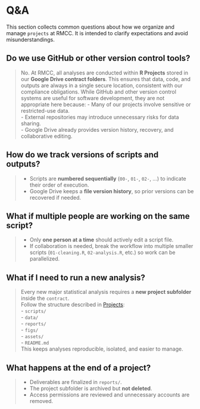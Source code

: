 # Q&A {.unnumbered}

This section collects common questions about how we organize and manage `projects` at RMCC. It is intended to clarify expectations and avoid misunderstandings.

## Do we use GitHub or other version control tools?

> No. At RMCC, all analyses are conducted within **R Projects** stored in our **Google Drive contract folders**. This ensures that data, code, and outputs are always in a single secure location, consistent with our compliance obligations. While GitHub and other version control systems are useful for software development, they are not appropriate here because:
- Many of our projects involve sensitive or restricted-use data.  
- External repositories may introduce unnecessary risks for data sharing.  
- Google Drive already provides version history, recovery, and collaborative editing.  

## How do we track versions of scripts and outputs?

> 
- Scripts are **numbered sequentially** (`00-`, `01-`, `02-`, …) to indicate their order of execution.  
- Google Drive keeps a **file version history**, so prior versions can be recovered if needed.

## What if multiple people are working on the same script?

>
- Only **one person at a time** should actively edit a script file.  
- If collaboration is needed, break the workflow into multiple smaller scripts (`01-cleaning.R`, `02-analysis.R`, etc.) so work can be parallelized.  

## What if I need to run a new analysis?

> Every new major statistical analysis requires a **new project subfolder** inside the `contract`.  
Follow the structure described in [Projects](02-projects.qmd):  
- `scripts/`  
- `data/`  
- `reports/`  
- `figs/`  
- `assets/`  
- `README.md`  
This keeps analyses reproducible, isolated, and easier to manage.  

## What happens at the end of a project?

> 
- Deliverables are finalized in `reports/`.  
- The project subfolder is archived but **not deleted**.  
- Access permissions are reviewed and unnecessary accounts are removed.  
